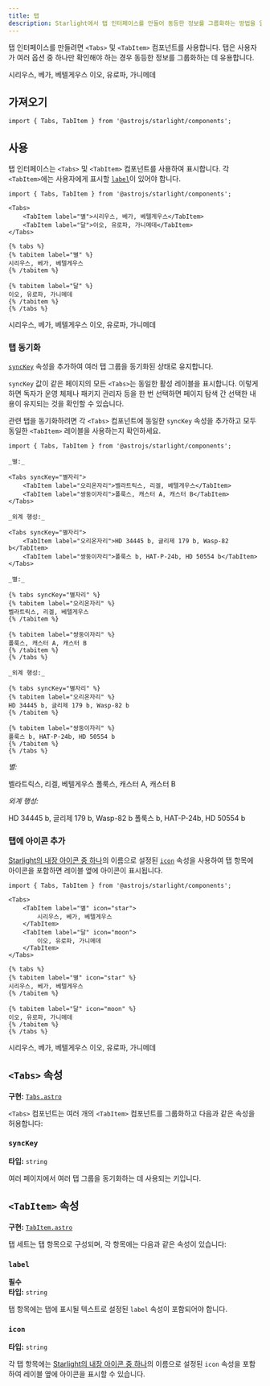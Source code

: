 ```yaml
---
title: 탭
description: Starlight에서 탭 인터페이스를 만들어 동등한 정보를 그룹화하는 방법을 알아보세요.
---
```



탭 인터페이스를 만들려면 `<Tabs>` 및 `<TabItem>` 컴포넌트를 사용합니다.
탭은 사용자가 여러 옵션 중 하나만 확인해야 하는 경우 동등한 정보를 그룹화하는 데 유용합니다.


<Preview>

<Tabs slot="preview">
	<TabItem label="별">시리우스, 베가, 베텔게우스</TabItem>
	<TabItem label="달">이오, 유로파, 가니메데</TabItem>
</Tabs>

</Preview>

## 가져오기

```tsx
import { Tabs, TabItem } from '@astrojs/starlight/components';
```

## 사용

탭 인터페이스는 `<Tabs>` 및 `<TabItem>` 컴포넌트를 사용하여 표시합니다.
각 `<TabItem>`에는 사용자에게 표시할 [`label`](#label)이 있어야 합니다.

<Preview>

```mdx
import { Tabs, TabItem } from '@astrojs/starlight/components';

<Tabs>
	<TabItem label="별">시리우스, 베가, 베텔게우스</TabItem>
	<TabItem label="달">이오, 유로파, 가니메데</TabItem>
</Tabs>
```

<Fragment slot="markdoc">

```markdoc
{% tabs %}
{% tabitem label="별" %}
시리우스, 베가, 베텔게우스
{% /tabitem %}

{% tabitem label="달" %}
이오, 유로파, 가니메데
{% /tabitem %}
{% /tabs %}
```

</Fragment>

<Tabs slot="preview">
	<TabItem label="별">시리우스, 베가, 베텔게우스</TabItem>
	<TabItem label="달">이오, 유로파, 가니메데</TabItem>
</Tabs>

</Preview>

### 탭 동기화

[`syncKey`](#synckey) 속성을 추가하여 여러 탭 그룹을 동기화된 상태로 유지합니다.

`syncKey` 값이 같은 페이지의 모든 `<Tabs>`는 동일한 활성 레이블을 표시합니다.
이렇게 하면 독자가 운영 체제나 패키지 관리자 등을 한 번 선택하면 페이지 탐색 간 선택한 내용이 유지되는 것을 확인할 수 있습니다.

관련 탭을 동기화하려면 각 `<Tabs>` 컴포넌트에 동일한 `syncKey` 속성을 추가하고 모두 동일한 `<TabItem>` 레이블을 사용하는지 확인하세요.

<Preview>

```mdx 'syncKey="별자리"'
import { Tabs, TabItem } from '@astrojs/starlight/components';

_별:_	

<Tabs syncKey="별자리">	
	<TabItem label="오리온자리">벨라트릭스, 리겔, 베텔게우스</TabItem>	
	<TabItem label="쌍둥이자리">폴룩스, 캐스터 A, 캐스터 B</TabItem>	
</Tabs>	

_외계 행성:_	

<Tabs syncKey="별자리">	
	<TabItem label="오리온자리">HD 34445 b, 글리제 179 b, Wasp-82 b</TabItem>	
	<TabItem label="쌍둥이자리">폴룩스 b, HAT-P-24b, HD 50554 b</TabItem>	
</Tabs>
```

<Fragment slot="markdoc">

```markdoc 'syncKey="별자리"'
_별:_

{% tabs syncKey="별자리" %}
{% tabitem label="오리온자리" %}
벨라트릭스, 리겔, 베텔게우스
{% /tabitem %}

{% tabitem label="쌍둥이자리" %}
폴룩스, 캐스터 A, 캐스터 B
{% /tabitem %}
{% /tabs %}

_외계 행성:_

{% tabs syncKey="별자리" %}
{% tabitem label="오리온자리" %}
HD 34445 b, 글리제 179 b, Wasp-82 b
{% /tabitem %}

{% tabitem label="쌍둥이자리" %}
폴룩스 b, HAT-P-24b, HD 50554 b
{% /tabitem %}
{% /tabs %}
```

</Fragment>

<Fragment slot="preview">

_별:_	

<Tabs syncKey="별자리">	
	<TabItem label="오리온자리">벨라트릭스, 리겔, 베텔게우스</TabItem>	
	<TabItem label="쌍둥이자리">폴룩스, 캐스터 A, 캐스터 B</TabItem>	
</Tabs>	

_외계 행성:_	

<Tabs syncKey="별자리">	
	<TabItem label="오리온자리">HD 34445 b, 글리제 179 b, Wasp-82 b</TabItem>	
	<TabItem label="쌍둥이자리">폴룩스 b, HAT-P-24b, HD 50554 b</TabItem>	
</Tabs>

</Fragment>

</Preview>

### 탭에 아이콘 추가

[Starlight의 내장 아이콘 중 하나](/ko/reference/icons/#모든-아이콘)의 이름으로 설정된 [`icon`](#icon) 속성을 사용하여 탭 항목에 아이콘을 포함하면 레이블 옆에 아이콘이 표시됩니다.

<Preview>

```mdx /icon="\w+"/
import { Tabs, TabItem } from '@astrojs/starlight/components';

<Tabs>
	<TabItem label="별" icon="star">
		시리우스, 베가, 베텔게우스
	</TabItem>
	<TabItem label="달" icon="moon">
		이오, 유로파, 가니메데
	</TabItem>
</Tabs>
```

<Fragment slot="markdoc">

```markdoc /icon="\w+"/
{% tabs %}
{% tabitem label="별" icon="star" %}
시리우스, 베가, 베텔게우스
{% /tabitem %}

{% tabitem label="달" icon="moon" %}
이오, 유로파, 가니메데
{% /tabitem %}
{% /tabs %}
```

</Fragment>

<Tabs slot="preview">
	<TabItem label="별" icon="star">
		시리우스, 베가, 베텔게우스
	</TabItem>
	<TabItem label="달" icon="moon">
		이오, 유로파, 가니메데
	</TabItem>
</Tabs>

</Preview>

## `<Tabs>` 속성

**구현:** [`Tabs.astro`](https://github.com/withastro/starlight/blob/main/packages/starlight/user-components/Tabs.astro)

`<Tabs>` 컴포넌트는 여러 개의 `<TabItem>` 컴포넌트를 그룹화하고 다음과 같은 속성을 허용합니다:

### `syncKey`

**타입:** `string`

여러 페이지에서 여러 탭 그룹을 동기화하는 데 사용되는 키입니다.

## `<TabItem>` 속성

**구현:** [`TabItem.astro`](https://github.com/withastro/starlight/blob/main/packages/starlight/user-components/TabItem.astro)

탭 세트는 탭 항목으로 구성되며, 각 항목에는 다음과 같은 속성이 있습니다:

### `label`

**필수**  
**타입:** `string`

탭 항목에는 탭에 표시될 텍스트로 설정된 `label` 속성이 포함되어야 합니다.

### `icon`

**타입:** `string`

각 탭 항목에는 [Starlight의 내장 아이콘 중 하나](/ko/reference/icons/#모든-아이콘)의 이름으로 설정된 `icon` 속성을 포함하여 레이블 옆에 아이콘을 표시할 수 있습니다.